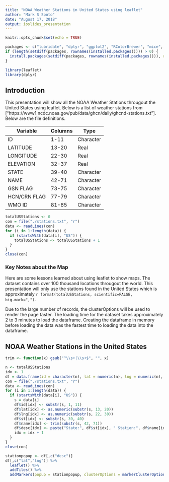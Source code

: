 ```yaml
---
title: "NOAA Weather Stations in United States using leaflet"
author: "Mark S Spoto"
date: "August 17, 2018"
output: ioslides_presentation
---
```


```r
knitr::opts_chunk$set(echo = TRUE)
```

```r
packages <- c("lubridate", "dplyr", "ggplot2", "RColorBrewer", "mice", "VIM", "grid", "gridExtra","leaflet")
if (length(setdiff(packages, rownames(installed.packages()))) > 0) {
  install.packages(setdiff(packages, rownames(installed.packages())), repos = "http://cran.us.r-project.org")  
}

library(leaflet)
library(dplyr)
```

## Introduction

This presentation will show all the NOAA Weather Stations througout the United States using leaflet.  Below is a list of weather
stations from ["https://www1.ncdc.noaa.gov/pub/data/ghcn/daily/ghcnd-stations.txt"].  Below are the file definitions.

Variable  | Columns | Type
--------- | ------- | ---------  
ID        | 1-11    | Character  
LATITUDE  | 13-20   | Real  
LONGITUDE | 22-30   | Real  
ELEVATION | 32-37   | Real  
STATE     | 39-40   | Character  
NAME      | 42-71   | Character  
GSN FLAG  | 73-75   | Character  
HCN/CRN FLAG | 77-79 |Character  
WMO ID       | 81-85 | Character

```r
totalUSStations <- 0
con = file("./stations.txt", "r")
data <- readLines(con)
for (i in 1:length(data)) {
  if (startsWith(data[i], "US")) {
    totalUSStations <- totalUSStations + 1
  }
}
close(con)
```

### Key Notes about the Map
Here are some lessons learned about using leaflet to show maps.  The dataset contains over 100 thousand locations througout the world.  This presentation will only use the stations found in the United States which is approximately `r format(totalUSStations, scientific=FALSE, big.mark=",")`.

Due to the large number of records, the clusterOptions will be used to render the page faster.  The loading time for the dataset takes approximately 2 to 3 minutes to load the dataframe.  Creating the dataframe in memory before loading the data was the fastest time to loading the data into the dataframe.

## NOAA Weather Stations in the United States
```r
trim <- function(x) gsub("^\\s+|\\s+$", "", x)

n <- totalUSStations
idx <- 1
df = data.frame(id = character(n), lat = numeric(n), lng = numeric(n), st = character(n), name = character(n), desc = character(n), stringsAsFactors = FALSE)
con = file("./stations.txt", "r")
data <- readLines(con)
for (i in 1:length(data)) {
  if (startsWith(data[i], "US")) {
    s = data[i]
    df$id[idx] <- substr(s, 1, 11)
    df$lat[idx] <- as.numeric(substr(s, 13, 20))
    df$lng[idx] <- as.numeric(substr(s, 22, 30))
    df$st[idx] <- substr(s, 39, 40)
    df$name[idx] <- trim(substr(s, 42, 71))
    df$desc[idx] <- paste("State:", df$st[idx], " Station:", df$name[idx])
    idx = idx + 1
  }
}
close(con)

stationpopup <- df[,c("desc")]
df[,c("lat","lng")] %>% 
  leaflet() %>% 
  addTiles() %>% 
  addMarkers(popup = stationpopup, clusterOptions = markerClusterOptions())
```
